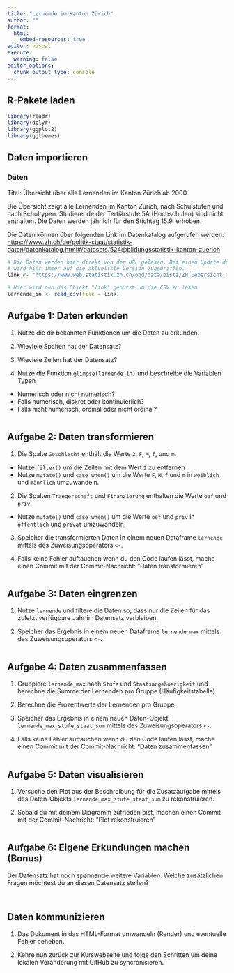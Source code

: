 ```yaml
---
title: "Lernende im Kanton Zürich"
author: ""
format:
  html:
    embed-resources: true
editor: visual
execute:
  warning: false
editor_options: 
  chunk_output_type: console
---
```


## R-Pakete laden

```r
library(readr)
library(dplyr)
library(ggplot2)
library(ggthemes)
```

## Daten importieren

### Daten

Titel: Übersicht über alle Lernenden im Kanton Zürich ab 2000

Die Übersicht zeigt alle Lernenden im Kanton Zürich, nach Schulstufen und nach Schultypen. Studierende der Tertiärstufe 5A (Hochschulen) sind nicht enthalten. Die Daten werden jährlich für den Stichtag 15.9. erhoben.

Die Daten können über folgenden Link im Datenkatalog aufgerufen werden: [https://www.zh.ch/de/politik-staat/statistik-daten/datenkatalog.html#/datasets/524\@bildungsstatistik-kanton-zuerich](https://www.zh.ch/de/politik-staat/statistik-daten/datenkatalog.html#/datasets/524@bildungsstatistik-kanton-zuerich){.uri}

```r
# Die Daten werden hier direkt von der URL gelesen. Bei einem Update der Daten
# wird hier immer auf die aktuellste Version zugegriffen.
link <- "https://www.web.statistik.zh.ch/ogd/data/bista/ZH_Uebersicht_alle_Lernende.csv"

# Hier wird nun das Objekt "link" genutzt um die CSV zu lesen
lernende_in <- read_csv(file = link)

```

## Aufgabe 1: Daten erkunden

1.  Nutze die dir bekannten Funktionen um die Daten zu erkunden.

2.  Wieviele Spalten hat der Datensatz?

3.  Wieviele Zeilen hat der Datensatz?

4.  Nutze die Funktion `glimpse(lernende_in)` und beschreibe die Variablen Typen

-   Numerisch oder nicht numerisch?
-   Falls numerisch, diskret oder kontinuierlich?
-   Falls nicht numerisch, ordinal oder nicht ordinal?

```r

```

## Aufgabe 2: Daten transformieren

1.  Die Spalte `Geschlecht` enthält die Werte `2`, `F`, `M`, `f`, und `m`.

-   Nutze `filter()` um die Zeilen mit dem Wert `2` zu entfernen
-   Nutze `mutate()` und `case_when()` um die Werte `F`, `M`, `f` und `m` in `weiblich` und `männlich` umzuwandeln.

2.  Die Spalten `Traegerschaft` und `Finanzierung` enthalten die Werte `oef` und `priv`.

-   Nutze `mutate()` und `case_when()` um die Werte `oef` und `priv` in `öffentlich` und `privat` umzuwandeln.

3.  Speicher die transformierten Daten in einem neuen Dataframe `lernende` mittels des Zuweisungsoperators `<-`.

4.  Falls keine Fehler auftauchen wenn du den Code laufen lässt, mache einen Commit mit der Commit-Nachricht: "Daten transformieren"

```r

```

## Aufgabe 3: Daten eingrenzen

1.  Nutze `lernende` und filtere die Daten so, dass nur die Zeilen für das zuletzt verfügbare Jahr im Datensatz verbleiben.

2.  Speicher das Ergebnis in einem neuen Dataframe `lernende_max` mittels des Zuweisungsoperators `<-`.

```r

```

## Aufgabe 4: Daten zusammenfassen

1.  Gruppiere `lernende_max` nach `Stufe` und `Staatsangehoerigkeit` und berechne die Summe der Lernenden pro Gruppe (Häufigkeitstabelle).

2.  Berechne die Prozentwerte der Lernenden pro Gruppe.

3.  Speicher das Ergebnis in einem neuen Daten-Objekt `lernende_max_stufe_staat_sum` mittels des Zuweisungsoperators `<-`.

4.  Falls keine Fehler auftauchen wenn du den Code laufen lässt, mache einen Commit mit der Commit-Nachricht: "Daten zusammenfassen"

```r

```

## Aufgabe 5: Daten visualisieren

1.  Versuche den Plot aus der Beschreibung für die Zusatzaufgabe mittels des Daten-Objekts `lernende_max_stufe_staat_sum` zu rekonstruieren.

2.  Sobald du mit deinem Diagramm zufrieden bist, machen einen Commit mit der Commit-Nachricht: "Plot rekonstruieren"

```r

```

## Aufgabe 6: Eigene Erkundungen machen (**Bonus**)

Der Datensatz hat noch spannende weitere Variablen. Welche zusätzlichen Fragen möchtest du an diesen Datensatz stellen?

```r

```

```r

```

## Daten kommunizieren

1.  Das Dokument in das HTML-Format umwandeln (Render) und eventuelle Fehler beheben.

2.  Kehre nun zurück zur Kurswebseite und folge den Schritten um deine lokalen Veränderung mit GitHub zu syncronisieren.
